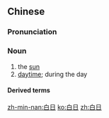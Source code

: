 ==Chinese==
{{zh-forms}}

===Pronunciation===
{{zh-pron
|m=báirì
|c=baak6 jat6
|h=pfs=pha̍k-ngit
|mn=kh:pe̍h-ji̍t/tp,xm,qz:pe̍h-li̍t/zz:pe̍eh-ji̍t/kh,zz:pe̍k-ji̍t/tp,xm:pe̍k-li̍t/qz:pia̍k-li̍t
|cat=n
}}

===Noun===
{{zh-noun}}

# the [[sun]]
# [[daytime]]; during the day

====Derived terms====
{{zh-der|白日夢|兩白日|大天白日|大清天白日|大白日裡借不出個乾燈盞來|心貫白日|忠貫白日|白日撞|白日昇天|白日衣繡|白日見鬼|白日賊|白日間|白日飛昇|白日鬼|精貫白日|青天白日|青天白日滿地紅|黑家白日}}

[[zh-min-nan:白日]]
[[ko:白日]]
[[zh:白日]]